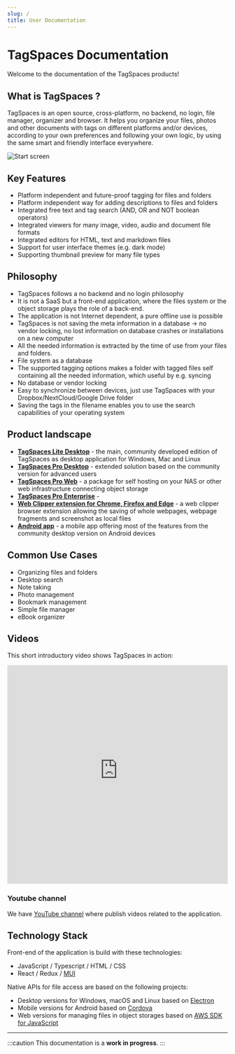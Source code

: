 ```yaml
---
slug: /
title: User Documentation
---
```


# TagSpaces Documentation

Welcome to the documentation of the TagSpaces products!

## What is TagSpaces ?

TagSpaces is an open source, cross-platform, no backend, no login, file manager, organizer and browser. It helps you organize your files, photos and other documents with tags on different platforms and/or devices, according to your own preferences and following your own logic, by using the same smart and friendly interface everywhere.

![Start screen](/media/home-screen.png)

## Key Features

- Platform independent and future-proof tagging for files and folders
- Platform independent way for adding descriptions to files and folders
- Integrated free text and tag search (AND, OR and NOT boolean operators)
- Integrated viewers for many image, video, audio and document file formats
- Integrated editors for HTML, text and markdown files
- Support for user interface themes (e.g. dark mode)
- Supporting thumbnail preview for many file types

## Philosophy

- TagSpaces follows a no backend and no login philosophy
- It is not a SaaS but a front-end application, where the files system or the object storage plays the role of a back-end.
- The application is not Internet dependent, a pure offline use is possible
- TagSpaces is not saving the meta information in a database -> no vendor locking, no lost information on database crashes or installations on a new computer
- All the needed information is extracted by the time of use from your files and folders.
- File system as a database
- The supported tagging options makes a folder with tagged files self containing all the needed information, which useful by e.g. syncing
- No database or vendor locking
- Easy to synchronize between devices, just use TagSpaces with your Dropbox/NextCloud/Google Drive folder
- Saving the tags in the filename enables you to use the search capabilities of your operating system

## Product landscape

- **[TagSpaces Lite Desktop](https://www.tagspaces.org/products/lite/)** - the main, community developed edition of TagSpaces as desktop application for Windows, Mac and Linux
- **[TagSpaces Pro Desktop](https://www.tagspaces.org/products/pro/)** - extended solution based on the community version for advanced users
- **[TagSpaces Pro Web](https://www.tagspaces.org/products/proweb/)** - a package for self hosting on your NAS or other web infrastructure connecting object storage
- **[TagSpaces Pro Enterprise](https://www.tagspaces.org/products/enterprise/)** -
- **[Web Clipper extension for Chrome, Firefox and Edge](https://www.tagspaces.org/products/webclipper/)** - a web clipper browser extension allowing the saving of whole webpages, webpage fragments and screenshot as local files
- **[Android app](https://www.tagspaces.org/downloads/)** - a mobile app offering most of the features from the community desktop version on Android devices

## Common Use Cases

- Organizing files and folders
- Desktop search
- Note taking
- Photo management
- Bookmark management
- Simple file manager
- eBook organizer

## Videos

This short introductory video shows TagSpaces in action:

<iframe width="100%" height="500" src="https://www.youtube-nocookie.com/embed/Xjwxq4c0RBQ?rel=0" frameBorder="0" allowFullScreen></iframe>

### Youtube channel

We have [YouTube channel](https://www.youtube.com/channel/UCzfSaeg-7mpt96UI97zwbfQ) where publish videos related to the application.

## Technology Stack

Front-end of the application is build with these technologies:

- JavaScript / Typescript / HTML / CSS
- React / Redux / [MUI](https://mui.com/material-ui/)

Native APIs for file access are based on the following projects:

- Desktop versions for Windows, macOS and Linux based on [Electron](https://www.electronjs.org/)
- Mobile versions for Android based on [Cordova](https://cordova.apache.org/)
- Web versions for managing files in object storages based on [AWS SDK for JavaScript](https://aws.amazon.com/sdk-for-javascript/)

---

:::caution
This documentation is a **work in progress**.
:::
